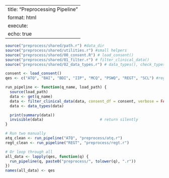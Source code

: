 
---
title: "Preprocessing Pipeline"
format: html
execute:
  echo: true
---

```r
source("preprocess/shared/path.r") #data_dir
source("preprocess/shared/utilities.r") #small helpers
source("preprocess/shared/00_consent.R") # load_consent()
source("preprocess/shared/01_filter.r") # filter_clinical_data()
source("preprocess/shared/02_data_types.r") # data_types(), check_types()
```

```r
consent <- load_consent()
qes <- c("ATQ", "BAI", "BDI", "IIP", "MCQ", "PSWQ", "REGT", "SCL") #regp not a part yet 

run_pipeline <- function(q_name, load_path) {
  source(load_path)
  data <- get(q_name)
  data <- filter_clinical_data(data, consent_df = consent, verbose = FALSE)
  data <- data_types(data)

  print(summary(data)) 
  invisible(data)                         # return silently
}
```

```r
# Run two manually
atq_clean <- run_pipeline("ATQ", "preprocess/atq.r")
regt_clean <- run_pipeline("REGT", "preprocess/regt.r")
```

```r
# Or loop through all
all_data <- lapply(qes, function(q) {
  run_pipeline(q, paste0("preprocess/", tolower(q), ".r"))
})
names(all_data) <- qes
```
